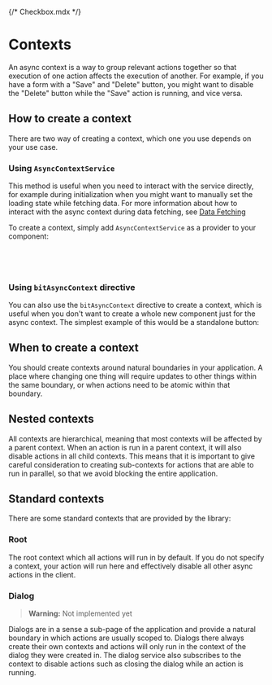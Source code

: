 {/* Checkbox.mdx */}



<Meta of={AsyncContextStories} />

# Contexts

An async context is a way to group relevant actions together so that execution of one action affects
the execution of another. For example, if you have a form with a "Save" and "Delete" button, you
might want to disable the "Delete" button while the "Save" action is running, and vice versa.

<Canvas of={AsyncContextStories.Simple} />

## How to create a context

There are two way of creating a context, which one you use depends on your use case.

### Using `AsyncContextService`

This method is useful when you need to interact with the service directly, for example during
initialization when you might want to manually set the loading state while fetching data. For more
information about how to interact with the async context during data fetching, see
[Data Fetching](?path=/docs/component-library-async-actions-data-fetching--docs)

To create a context, simply add `AsyncContextService` as a provider to your component:

```typescript
@Component({
  providers: [AsyncContextService],
})
```

### Using `bitAsyncContext` directive

You can also use the `bitAsyncContext` directive to create a context, which is useful when you don't
want to create a whole new component just for the async context. The simplest example of this would
be a standalone button:

<Canvas of={AsyncContextStories.StandaloneButton} />

## When to create a context

You should create contexts around natural boundaries in your application. A place where changing one
thing will require updates to other things within the same boundary, or when actions need to be
atomic within that boundary.

## Nested contexts

All contexts are hierarchical, meaning that most contexts will be affected by a parent context. When
an action is run in a parent context, it will also disable actions in all child contexts. This means
that it is important to give careful consideration to creating sub-contexts for actions that are
able to run in parallel, so that we avoid blocking the entire application.

<Canvas of={AsyncContextStories.HierarchyUsingDirectives} />

## Standard contexts

There are some standard contexts that are provided by the library:

### Root

The root context which all actions will run in by default. If you do not specify a context, your
action will run here and effectively disable all other async actions in the client.

### Dialog

> **Warning:** Not implemented yet

Dialogs are in a sense a sub-page of the application and provide a natural boundary in which actions
are usually scoped to. Dialogs there always create their own contexts and actions will only run in
the context of the dialog they were created in. The dialog service also subscribes to the context to
disable actions such as closing the dialog while an action is running.
